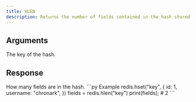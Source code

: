 ```yaml
---
title: HLEN
description: Returns the number of fields contained in the hash stored at key.
---
```


## Arguments

<ParamField body="key" type="string" required>
  The key of the hash.
</ParamField>


## Response

<ResponseField type="integer" required>
  How many fields are in the hash.
</ResponseField>

<RequestExample>
```py Example
redis.hset("key", {
  id: 1,
  username: "chronark",
  })
fields = redis.hlen("key")
print(fields); # 2
```
</RequestExample>
